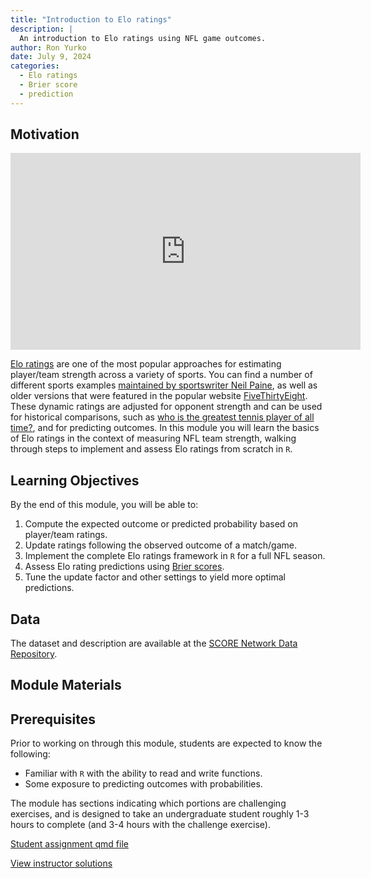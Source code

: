 ```yaml
---
title: "Introduction to Elo ratings"
description: |
  An introduction to Elo ratings using NFL game outcomes.
author: Ron Yurko
date: July 9, 2024
categories:
  - Elo ratings
  - Brier score
  - prediction
---
```


## Motivation

<iframe width="560" height="315" src="https://www.youtube.com/embed/NwaEKxinKKM?si=NTT9J6bJfjGqq0oN" title="YouTube video player" frameborder="0" allow="accelerometer; autoplay; clipboard-write; encrypted-media; gyroscope; picture-in-picture; web-share" referrerpolicy="strict-origin-when-cross-origin" allowfullscreen></iframe>

[Elo ratings](https://en.wikipedia.org/wiki/Elo_rating_system) are one of the most popular approaches for estimating player/team strength across a variety of sports. You can find a number of different sports examples [maintained by sportswriter Neil Paine](https://neilpaine.substack.com/t/elo-ratings), as well as older versions that were featured in the popular website [FiveThirtyEight](https://fivethirtyeight.com/features/the-best-mlb-teams-of-all-time-according-to-elo/). These dynamic ratings are adjusted for opponent strength and can be used for historical comparisons, such as [who is the greatest tennis player of all time?](https://tennisabstract.com/reports/wta_elo_ratings.html), and for predicting outcomes. In this module you will learn the basics of Elo ratings in the context of measuring NFL team strength, walking through steps to implement and assess Elo ratings from scratch in `R`.

## Learning Objectives

By the end of this module, you will be able to:

1. Compute the expected outcome or predicted probability based on player/team ratings.
2. Update ratings following the observed outcome of a match/game.
3. Implement the complete Elo ratings framework in `R` for a full NFL season.
4. Assess Elo rating predictions using [Brier scores](https://en.wikipedia.org/wiki/Brier_score).
5. Tune the update factor and other settings to yield more optimal predictions.

## Data

The dataset and description are available at the [SCORE Network Data Repository](https://data.scorenetwork.org/football/nfl-game-outcomes.html).

## Module Materials

::: {.callout-warning}
## Prerequisites

Prior to working on through this module, students are expected to know the following:

* Familiar with `R` with the ability to read and write functions.
* Some exposure to predicting outcomes with probabilities.

The module has sections indicating which portions are challenging exercises, and is designed to take an undergraduate student roughly 1-3 hours to complete (and 3-4 hours with the challenge exercise).

:::

[Student assignment qmd file](../module_resources/nfl-elo-ratings/_intro_elo_ratings.qmd)

[View instructor solutions](../module_resources/nfl-elo-ratings/intro_elo_ratings_SOLUTIONS.qmd)

